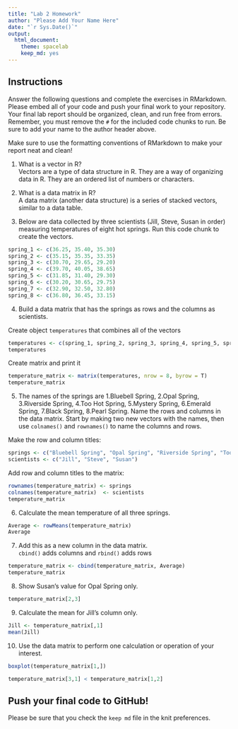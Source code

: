 ```yaml
---
title: "Lab 2 Homework"
author: "Please Add Your Name Here"
date: "`r Sys.Date()`"
output:
  html_document: 
    theme: spacelab
    keep_md: yes
---
```


## Instructions
Answer the following questions and complete the exercises in RMarkdown. Please embed all of your code and push your final work to your repository. Your final lab report should be organized, clean, and run free from errors. Remember, you must remove the `#` for the included code chunks to run. Be sure to add your name to the author header above.  

Make sure to use the formatting conventions of RMarkdown to make your report neat and clean!  

1. What is a vector in R?  
Vectors are a type of data structure in R. They are a way of organizing data in R. They are an ordered list of numbers or characters.

2. What is a data matrix in R?  
A data matrix (another data structure) is a series of stacked vectors, similar to a data table.

3. Below are data collected by three scientists (Jill, Steve, Susan in order) measuring temperatures of eight hot springs. Run this code chunk to create the vectors.  
```r
spring_1 <- c(36.25, 35.40, 35.30)
spring_2 <- c(35.15, 35.35, 33.35)
spring_3 <- c(30.70, 29.65, 29.20)
spring_4 <- c(39.70, 40.05, 38.65)
spring_5 <- c(31.85, 31.40, 29.30)
spring_6 <- c(30.20, 30.65, 29.75)
spring_7 <- c(32.90, 32.50, 32.80)
spring_8 <- c(36.80, 36.45, 33.15)
```

4. Build a data matrix that has the springs as rows and the columns as scientists. 

Create object `temperatures` that combines all of the vectors 
```r
temperatures <- c(spring_1, spring_2, spring_3, spring_4, spring_5, spring_6, spring_7, spring_8)
temperatures
```

Create matrix and print it
```r
temperature_matrix <- matrix(temperatures, nrow = 8, byrow = T)
temperature_matrix
```

5. The names of the springs are 1.Bluebell Spring, 2.Opal Spring, 3.Riverside Spring, 4.Too Hot Spring, 5.Mystery Spring, 6.Emerald Spring, 7.Black Spring, 8.Pearl Spring. Name the rows and columns in the data matrix. Start by making two new vectors with the names, then use `colnames()` and `rownames()` to name the columns and rows.

Make the row and column titles:
```r
springs <- c("Bluebell Spring", "Opal Spring", "Riverside Spring", "Too Hot Spring", "Mystery Spring", "Emerald Spring", "Black Spring", "Pearl Spring")
scientists <- c("Jill", "Steve", "Susan")
```

Add row and column titles to the matrix:
```r
rownames(temperature_matrix) <- springs
colnames(temperature_matrix)  <- scientists
temperature_matrix
```

6. Calculate the mean temperature of all three springs.

```r
Average <- rowMeans(temperature_matrix)
Average
```

7. Add this as a new column in the data matrix.  
`cbind()` adds columns and `rbind()` adds rows
```r
temperature_matrix <- cbind(temperature_matrix, Average)
temperature_matrix
```

8. Show Susan's value for Opal Spring only.
```r
temperature_matrix[2,3]
```

9. Calculate the mean for Jill's column only.  
```r
Jill <- temperature_matrix[,1]
mean(Jill)
```

10. Use the data matrix to perform one calculation or operation of your interest.
```r
boxplot(temperature_matrix[1,])
``` 
```r
temperature_matrix[3,1] < temperature_matrix[1,2]
```


## Push your final code to GitHub!
Please be sure that you check the `keep md` file in the knit preferences.  